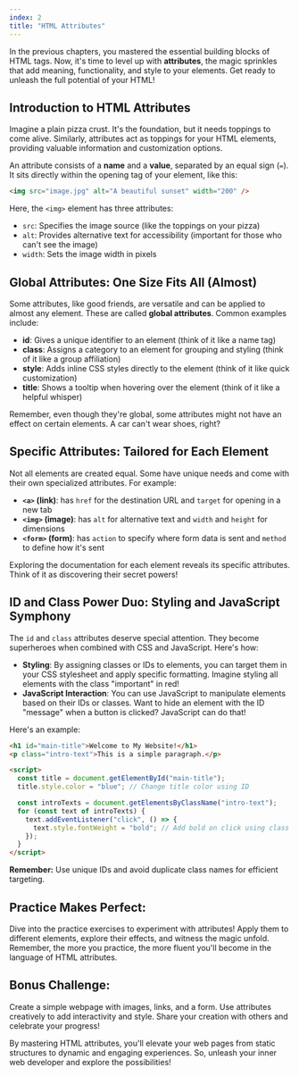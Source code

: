 ```yaml
---
index: 2
title: "HTML Attributes"
---
```


In the previous chapters, you mastered the essential building blocks of HTML tags. Now, it's time to level up with **attributes**, the magic sprinkles that add meaning, functionality, and style to your elements. Get ready to unleash the full potential of your HTML!

## Introduction to HTML Attributes

Imagine a plain pizza crust. It's the foundation, but it needs toppings to come alive. Similarly, attributes act as toppings for your HTML elements, providing valuable information and customization options.

An attribute consists of a **name** and a **value**, separated by an equal sign (`=`). It sits directly within the opening tag of your element, like this:

```html
<img src="image.jpg" alt="A beautiful sunset" width="200" />
```

Here, the `<img>` element has three attributes:

- `src`: Specifies the image source (like the toppings on your pizza)
- `alt`: Provides alternative text for accessibility (important for those who can't see the image)
- `width`: Sets the image width in pixels

## Global Attributes: One Size Fits All (Almost)

Some attributes, like good friends, are versatile and can be applied to almost any element. These are called **global attributes**. Common examples include:

- **id**: Gives a unique identifier to an element (think of it like a name tag)
- **class**: Assigns a category to an element for grouping and styling (think of it like a group affiliation)
- **style**: Adds inline CSS styles directly to the element (think of it like quick customization)
- **title**: Shows a tooltip when hovering over the element (think of it like a helpful whisper)

Remember, even though they're global, some attributes might not have an effect on certain elements. A car can't wear shoes, right?

## Specific Attributes: Tailored for Each Element

Not all elements are created equal. Some have unique needs and come with their own specialized attributes. For example:

- **`<a>` (link)**: has `href` for the destination URL and `target` for opening in a new tab
- **`<img>` (image)**: has `alt` for alternative text and `width` and `height` for dimensions
- **`<form>` (form)**: has `action` to specify where form data is sent and `method` to define how it's sent

Exploring the documentation for each element reveals its specific attributes. Think of it as discovering their secret powers!

## ID and Class Power Duo: Styling and JavaScript Symphony

The `id` and `class` attributes deserve special attention. They become superheroes when combined with CSS and JavaScript. Here's how:

- **Styling**: By assigning classes or IDs to elements, you can target them in your CSS stylesheet and apply specific formatting. Imagine styling all elements with the class "important" in red!
- **JavaScript Interaction**: You can use JavaScript to manipulate elements based on their IDs or classes. Want to hide an element with the ID "message" when a button is clicked? JavaScript can do that!

Here's an example:

```html
<h1 id="main-title">Welcome to My Website!</h1>
<p class="intro-text">This is a simple paragraph.</p>

<script>
  const title = document.getElementById("main-title");
  title.style.color = "blue"; // Change title color using ID

  const introTexts = document.getElementsByClassName("intro-text");
  for (const text of introTexts) {
    text.addEventListener("click", () => {
      text.style.fontWeight = "bold"; // Add bold on click using class
    });
  }
</script>
```

**Remember:** Use unique IDs and avoid duplicate class names for efficient targeting.

## Practice Makes Perfect:

Dive into the practice exercises to experiment with attributes! Apply them to different elements, explore their effects, and witness the magic unfold. Remember, the more you practice, the more fluent you'll become in the language of HTML attributes.

## Bonus Challenge:

Create a simple webpage with images, links, and a form. Use attributes creatively to add interactivity and style. Share your creation with others and celebrate your progress!

By mastering HTML attributes, you'll elevate your web pages from static structures to dynamic and engaging experiences. So, unleash your inner web developer and explore the possibilities!
